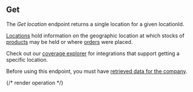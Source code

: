 ## Get

The *Get location* endpoint returns a single location for a given locationId.

[Locations](https://docs.codat.io/commerce-api#/schemas/Location) hold information on the geographic location at which stocks of [products](https://docs.codat.io/commerce-api#/schemas/Product) may be held or where [orders](https://docs.codat.io/commerce-api#/schemas/Order) were placed.

Check out our [coverage explorer](https://knowledge.codat.io/supported-features/commerce?view=tab-by-data-type&dataType=commerce-locations) for integrations that support getting a specific location.

Before using this endpoint, you must have [retrieved data for the company](https://docs.codat.io/codat-api#/operations/refresh-company-data).


{/* render operation */}

